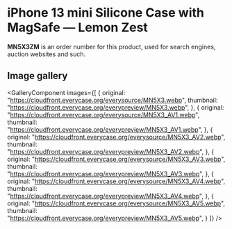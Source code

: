 
# iPhone 13 mini Silicone Case with MagSafe — Lemon Zest

<Callout type='info' emoji='👉🏻'>**MN5X3ZM** is an order number for this product, used for search engines, auction websites and such.</Callout>

## Image gallery

<GalleryComponent
    images={[
      {
        original: "https://cloudfront.everycase.org/everysource/MN5X3.webp",
        thumbnail: "https://cloudfront.everycase.org/everypreview/MN5X3.webp",
      },
      {
        original: "https://cloudfront.everycase.org/everysource/MN5X3_AV1.webp",
        thumbnail: "https://cloudfront.everycase.org/everypreview/MN5X3_AV1.webp",
      },
      {
        original: "https://cloudfront.everycase.org/everysource/MN5X3_AV2.webp",
        thumbnail: "https://cloudfront.everycase.org/everypreview/MN5X3_AV2.webp",
      },
      {
        original: "https://cloudfront.everycase.org/everysource/MN5X3_AV3.webp",
        thumbnail: "https://cloudfront.everycase.org/everypreview/MN5X3_AV3.webp",
      },
      {
        original: "https://cloudfront.everycase.org/everysource/MN5X3_AV4.webp",
        thumbnail: "https://cloudfront.everycase.org/everypreview/MN5X3_AV4.webp",
      },
      {
        original: "https://cloudfront.everycase.org/everysource/MN5X3_AV5.webp",
        thumbnail: "https://cloudfront.everycase.org/everypreview/MN5X3_AV5.webp",
      }
    ]}
  />
